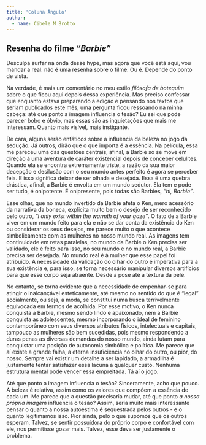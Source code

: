 ```yaml
---
title: 'Coluna Ângulo'
author: 
  - name: Cibele M Brotto
---
```


## Resenha do filme *"Barbie"*

Desculpa surfar na onda desse hype, mas agora que você está aqui, vou mandar a real: não é uma resenha sobre o filme. Ou é. Depende do ponto de vista.

Na verdade, é mais um comentário no meu estilo *filósofa de botequim* sobre o que ficou aqui depois dessa experiência. Mas preciso confessar que enquanto estava preparando a edição e pensando nos textos que seriam publicados este mês, uma pergunta ficou ressoando na minha cabeça: até que ponto a imagem influencia o tesão? Eu sei que pode parecer bobo e óbvio, mas essas são as inquietações que mais me interessam. Quanto mais visível, mais instigante. 

De cara, alguns serão enfáticos sobre a influência da beleza no jogo da sedução. Já outros, dirão que o que importa é a essência. Na película, essa me pareceu uma das questões centrais, afinal, a Barbie só se move em direção à uma aventura de caráter existencial depois de conceber celulites. Quando ela se encontra extremamente triste, a razão da sua maior decepção e desilusão com o seu mundo antes perfeito é agora se perceber feia. E isso significa deixar de ser olhada e desejada. Essa é uma quebra drástica, afinal, a Barbie é envolta em um mundo sedutor. Ela tem e pode ser tudo, é onipotente. E onipresente, pois todas são Barbies, *"hi, Barbie"*.

Esse olhar, que no mundo invertido da Barbie afeta o Ken, mero acessório da narrativa da boneca, explicita muito bem o desejo de ser reconhecido pelo outro, *“I only exist within the warmth of your gaze”*. O fato de a Barbie viver em um mundo feito para ela e não se dar conta da existência do Ken ou considerar os seus desejos, me parece muito o que acontece simbolicamente com as mulheres no nosso mundo real. As imagens tem continuidade em retas paralelas, no mundo da Barbie o Ken precisa ser validado, ele é feito para isso, no seu mundo e no mundo real, a Barbie precisa ser desejada. No mundo real é à mulher que esse papel foi atribuído. A necessidade da validação do olhar do outro é imperativa para a sua existência e, para isso, se torna necessário manipular diversos artifícios para que esse corpo seja atraente. Desde a pose até a textura da pele. 

No entanto, se torna evidente que a necessidade de empenhar-se para atingir o inalcançável esteticamente, até mesmo no sentido do que é "legal" socialmente, ou seja, a moda, se constitui numa busca terrivelmente equivocada em termos de acolhida. Por esse motivo, o Ken nunca conquista a Barbie, mesmo sendo lindo e apaixonado, nem a Barbie conquista as adolescentes, mesmo incorporando o ideal de feminino contemporâneo com seus diversos atributos físicos, intelectuais e capitais, tampouco as mulheres são bem sucedidas, pois mesmo respondendo a duras penas as diversas demandas do nosso mundo, ainda lutam para conquistar uma posição de autonomia simbólica e política. Me parece que aí existe a grande falha, a eterna insuficiência no olhar do outro, ou pior, do nosso. Sempre vai existir um detalhe a ser lapidado, a armadilha é justamente tentar satisfazer essa lacuna a qualquer custo. Nenhuma estrutura mental pode vencer essa empreitada. Tá aí o jogo.

Até que ponto a imagem influencia o tesão? Sinceramente, acho que pouco. A beleza é relativa, assim como os valores que compõem a essência de cada um. Me parece que a questão precisaria mudar, até que ponto *a nossa própria imagem* influencia o tesão? Assim, seria muito mais interessante pensar o quanto a nossa autoestima é sequestrada pelos outros - e o quanto legitimamos isso. Pior ainda, pelo o que supomos que os outros esperam. Talvez, se sentir possuidora do próprio corpo e confortável com ele, nos permitisse gozar mais. Talvez, esse deva ser justamente o problema.
